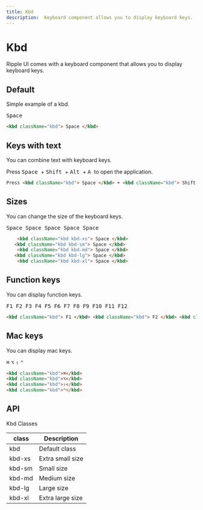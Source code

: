 ```yaml
---
title: Kbd
description:  Keyboard component allows you to display keyboard keys.
---
```


# Kbd

Ripple UI comes  with a keyboard component that allows you to display keyboard keys.

## Default

Simple example of a kbd.

<kbd className="kbd"> Space </kbd>


```html
<kbd className="kbd"> Space </kbd>
```

## Keys with text

You can combine text with keyboard keys.

Press <kbd className="kbd"> Space </kbd> + <kbd className="kbd"> Shift </kbd>  + <kbd className="kbd"> Alt </kbd> + <kbd className="kbd"> A </kbd> to open the application.

```html
Press <kbd className="kbd"> Space </kbd> + <kbd className="kbd"> Shift </kbd>  + <kbd className="kbd"> Alt </kbd> + <kbd className="kbd"> A </kbd> to open the application.
```

## Sizes

You can change the size of the keyboard keys.

<div>
    <kbd className="kbd kbd-xs"> Space </kbd> 
   <kbd className="kbd kbd-sm"> Space </kbd> 
    <kbd className="kbd kbd-md"> Space </kbd>
   <kbd className="kbd kbd-lg"> Space </kbd>
    <kbd className="kbd kbd-xl"> Space </kbd>
</div>

```html
    <kbd className="kbd kbd-xs"> Space </kbd> 
   <kbd className="kbd kbd-sm"> Space </kbd> 
    <kbd className="kbd kbd-md"> Space </kbd>
   <kbd className="kbd kbd-lg"> Space </kbd>
    <kbd className="kbd kbd-xl"> Space </kbd>
``` 

## Function keys

You can display function keys.

<kbd className="kbd"> F1 </kbd> <kbd className="kbd"> F2 </kbd> <kbd className="kbd"> F3 </kbd> <kbd className="kbd"> F4 </kbd> <kbd className="kbd"> F5 </kbd> <kbd className="kbd"> F6 </kbd> <kbd className="kbd"> F7 </kbd> <kbd className="kbd"> F8 </kbd> <kbd className="kbd"> F9 </kbd> <kbd className="kbd"> F10 </kbd> <kbd className="kbd"> F11 </kbd> <kbd className="kbd"> F12 </kbd>

```html
<kbd className="kbd"> F1 </kbd> <kbd className="kbd"> F2 </kbd> <kbd className="kbd"> F3 </kbd> <kbd className="kbd"> F4 </kbd> <kbd className="kbd"> F5 </kbd> <kbd className="kbd"> F6 </kbd> <kbd className="kbd"> F7 </kbd> <kbd className="kbd"> F8 </kbd> <kbd className="kbd"> F9 </kbd> <kbd className="kbd"> F10 </kbd> <kbd className="kbd"> F11 </kbd> <kbd className="kbd"> F12 </kbd>
```

## Mac keys

You can display mac keys.

<kbd className="kbd">⌘</kbd>
<kbd className="kbd">⌥</kbd>
<kbd className="kbd">⇧</kbd>
<kbd className="kbd">⌃</kbd>

```html
<kbd className="kbd">⌘</kbd>
<kbd className="kbd">⌥</kbd>
<kbd className="kbd">⇧</kbd>
<kbd className="kbd">⌃</kbd>
```



## API
<Attributes>
<Attributes.Title>Kbd Classes</Attributes.Title>

| class         | Description          |
| ------------- | -------------------- |
| kbd           | Default class        |
| kbd-xs        | Extra small size     |
| kbd-sm        | Small size           |
| kbd-md        | Medium size          |
| kbd-lg        | Large size           |
| kbd-xl        | Extra large size     |


</Attributes>


